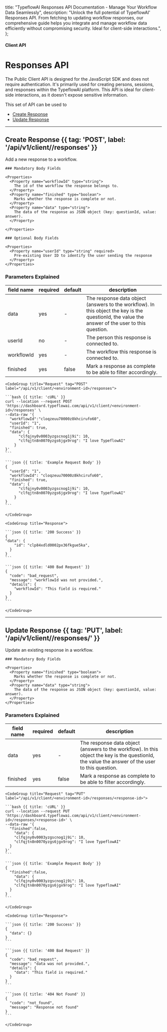 
  title: "TypeflowAI Responses API Documentation - Manage Your Workflow Data Seamlessly",
  description:
    "Unlock the full potential of TypeflowAI' Responses API. From fetching to updating workflow responses, our comprehensive guide helps you integrate and manage workflow data efficiently without compromising security. Ideal for client-side interactions.",
};

#### Client API

# Responses API

The Public Client API is designed for the JavaScript SDK and does not require authentication. It's primarily used for creating persons, sessions, and responses within the TypeflowAI platform. This API is ideal for client-side interactions, as it doesn't expose sensitive information.

This set of API can be used to

- [Create Response](#create-response)
- [Update Response](#update-response)

---

## Create Response {{ tag: 'POST', label: '/api/v1/client/<environment-id>/responses' }}

Add a new response to a workflow.

<Row>
  <Col>

    ### Mandatory Body Fields

    <Properties>
      <Property name="workflowId" type="string">
        The id of the workflow the response belongs to.
      </Property>
      <Property name="finished" type="boolean">
        Marks whether the response is complete or not.
      </Property>
      <Property name="data" type="string">
        The data of the response as JSON object (key: questionId, value: answer).
      </Property>

    </Properties>

    ### Optional Body Fields

    <Properties>
      <Property name="userId" type="string" required>
        Pre-existing User ID to identify the user sending the response
      </Property>
    </Properties>

### Parameters Explained

| field name | required | default | description                                                                                                                                      |
| ---------- | -------- | ------- | ------------------------------------------------------------------------------------------------------------------------------------------------ |
| data       | yes      | -       | The response data object (answers to the workflow). In this object the key is the questionId, the value the answer of the user to this question. |
| userId     | no       | -       | The person this response is connected to.                                                                                                        |
| workflowId | yes      | -       | The workflow this response is connected to.                                                                                                      |
| finished   | yes      | false   | Mark a response as complete to be able to filter accordingly.                                                                                    |

  </Col>
  <Col sticky>

    <CodeGroup title="Request" tag="POST" label="/api/v1/client/<environment-id>/responses">

    ```bash {{ title: 'cURL' }}
    curl --location --request POST 'https://dashboard.typeflowai.com/api/v1/client/<environment-id>/responses' \
    --data-raw '{
      "workflowId":"cloqzeuu70000z8khcirufo60",
      "userId": "1",
      "finished": true,
      "data": {
          "clfqjny0v0003yzgscnog1j9i": 10,
          "clfqjtn8n0070yzgs6jgx9rog": "I love TypeflowAI"
        }
    }'
    ```

    ```json {{ title: 'Example Request Body' }}
    {
      "userId": "1",
      "workflowId": "cloqzeuu70000z8khcirufo60",
      "finished": true,
      "data": {
          "clfqjny0v0003yzgscnog1j9i": 10,
          "clfqjtn8n0070yzgs6jgx9rog": "I love TypeflowAI"
        }
    }
    ```

    </CodeGroup>

    <CodeGroup title="Response">

    ```json {{ title: '200 Success' }}
    {
    "data": {
        "id": "clp84xdld0002px36fkgue5ka",
      }
    }
    ```

    ```json {{ title: '400 Bad Request' }}
    {
      "code": "bad_request",
      "message": "workflowId was not provided.",
      "details": {
        "workflowId": "This field is required."
      }
    }
    ```

    </CodeGroup>

  </Col>
</Row>

---

## Update Response {{ tag: 'PUT', label: '/api/v1/client/<environment-id>/responses/<response-id>' }}

Update an existing response in a workflow.

<Row>
  <Col>

    ### Mandatory Body Fields

    <Properties>
      <Property name="finished" type="boolean">
        Marks whether the response is complete or not.
      </Property>
      <Property name="data" type="string">
        The data of the response as JSON object (key: questionId, value: answer).
      </Property>
    </Properties>

### Parameters Explained

| field name | required | default | description                                                                                                                                      |
| ---------- | -------- | ------- | ------------------------------------------------------------------------------------------------------------------------------------------------ |
| data       | yes      | -       | The response data object (answers to the workflow). In this object the key is the questionId, the value the answer of the user to this question. |
| finished   | yes      | false   | Mark a response as complete to be able to filter accordingly.                                                                                    |

  </Col>
  <Col sticky>

    <CodeGroup title="Request" tag="PUT" label="/api/v1/client/<environment-id>/responses/<response-id>">

    ```bash {{ title: 'cURL' }}
    curl --location --request PUT 'https://dashboard.typeflowai.com/api/v1/client/<environment-id>/responses/<response-id>' \
    --data-raw '{
      "finished":false,
        "data": {
        "clfqjny0v0003yzgscnog1j9i": 10,
        "clfqjtn8n0070yzgs6jgx9rog": "I love TypeflowAI"
      }
    }'
    ```

    ```json {{ title: 'Example Request Body' }}
    {
      "finished":false,
        "data": {
        "clfqjny0v0003yzgscnog1j9i": 10,
        "clfqjtn8n0070yzgs6jgx9rog": "I love TypeflowAI"
      }
    }
    ```

    </CodeGroup>

    <CodeGroup title="Response">

    ```json {{ title: '200 Success' }}
    {
      "data": {}
    }
    ```

    ```json {{ title: '400 Bad Request' }}
    {
      "code": "bad_request",
      "message": "data was not provided.",
      "details": {
        "data": "This field is required."
      }
    }
    ```

    ```json {{ title: '404 Not Found' }}
    {
      "code": "not_found",
      "message": "Response not found"
    }
    ```

    </CodeGroup>

  </Col>
</Row>
